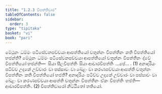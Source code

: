 ```yaml
---
title: "1.2.3 විපත්තිවාර"
tableOfContents: false
sidebar:
  order: 3
type: "tipitaka"
basket: "vi"
book: "pari"
---
```



<DynamicBreadcrumb />

<Division number="195" book="pari">

<Paragraph number="643" book="pari">
මේථුනං ධම්මං පටිසේවනපච්චයා ආපත්තියෝ චතුන්නං විපත්තීනං කති විපත්තියෝ භජන්ති? මේථුනං ධම්මං පටිසේවනපච්චයා ආපත්තියෝ චතුන්නං විපත්තීනං ද්වේ විපත්තියෝ භජන්ති—  සියා සීලවිපත්තිං සියා ආචාරවිපත්තිං …පේ… . (1)
</Paragraph>

<Paragraph number="644" book="pari">
අනාදරියං පටිච්ච උදකේ උච්චාරං වා පස්සාවං වා ඛේළං වා කරණපච්චයා ආපත්ති චතුන්නං විපත්තීනං කති විපත්තියෝ භජති? අනාදරියං පටිච්ච උදකේ උච්චාරං වා පස්සාවං වා ඛේළං වා කරණපච්චයා ආපත්ති චතුන්නං විපත්තීනං ඒකං විපත්තිං භජති—  ආචාරවිපත්තිං. (2)

</Paragraph>
</Division>

<Paragraph number="645" type="center" book="pari">
විපත්තිවාරෝ නිට්ඨිතෝ තතියෝ.
</Paragraph>